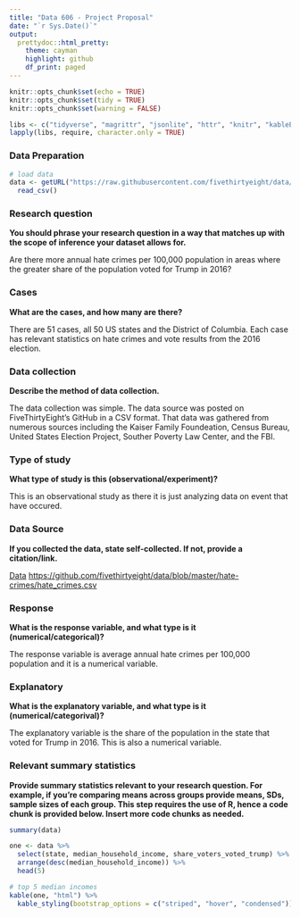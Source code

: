 ```yaml
---
title: "Data 606 - Project Proposal"
date: "`r Sys.Date()`"
output:
  prettydoc::html_pretty:
    theme: cayman
    highlight: github
    df_print: paged
---
```


```r
knitr::opts_chunk$set(echo = TRUE)
knitr::opts_chunk$set(tidy = TRUE)
knitr::opts_chunk$set(warning = FALSE)

libs <- c("tidyverse", "magrittr", "jsonlite", "httr", "knitr", "kableExtra", "formatR", "RCurl")
lapply(libs, require, character.only = TRUE)
```

### Data Preparation

```r
# load data
data <- getURL("https://raw.githubusercontent.com/fivethirtyeight/data/master/hate-crimes/hate_crimes.csv") %>%
  read_csv()
```


### Research question 

**You should phrase your research question in a way that matches up with the scope of inference your dataset allows for.**  

Are there more annual hate crimes per 100,000 population in areas where the greater share of the population voted for Trump in 2016?


### Cases 

**What are the cases, and how many are there?**  

There are 51 cases, all 50 US states and the District of Columbia. Each case has relevant statistics on hate crimes and vote results from the 2016 election.


### Data collection 

**Describe the method of data collection.**  

The data collection was simple. The data source was posted on FiveThirtyEight's GitHub in a CSV format. That data was gathered from numerous sources including the Kaiser Family Foundeation, Census Bureau, United States Election Project, Souther Poverty Law Center, and the FBI.


### Type of study 

**What type of study is this (observational/experiment)?**  

This is an observational study as there it is just analyzing data on event that have occured.


### Data Source 

**If you collected the data, state self-collected. If not, provide a citation/link.**  


[Data](https://github.com/fivethirtyeight/data/blob/master/hate-crimes/hate_crimes.csv)
<https://github.com/fivethirtyeight/data/blob/master/hate-crimes/hate_crimes.csv>



### Response 
**What is the response variable, and what type is it (numerical/categorical)?**  

The response variable is average annual hate crimes per 100,000 population and it is a numerical variable.


### Explanatory 
**What is the explanatory variable, and what type is it (numerical/categorival)?**  

The explanatory variable is the share of the population in the state that voted for Trump in 2016. This is also a numerical variable.



### Relevant summary statistics 

**Provide summary statistics relevant to your research question. For example, if you’re comparing means across groups provide means, SDs, sample sizes of each group. This step requires the use of R, hence a code chunk is provided below. Insert more code chunks as needed.**  

```r
summary(data)

one <- data %>%
  select(state, median_household_income, share_voters_voted_trump) %>%
  arrange(desc(median_household_income)) %>%
  head(5)

# top 5 median incomes
kable(one, "html") %>%
  kable_styling(bootstrap_options = c("striped", "hover", "condensed"))
```